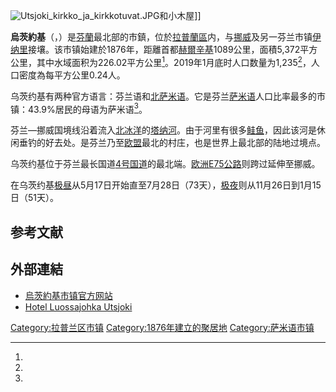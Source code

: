 [[Image:Utsjoki_kirkko_ja_kirkkotuvat.JPG|thumb]]和小木屋]]

'''烏茨約基'''（{{lang-fi|Utsjoki}}，{{lang-se|Ohcejohka}}）是[[芬蘭|芬蘭]]最北部的市鎮，位於[[拉普蘭區|拉普蘭區]]内，与[[挪威|挪威]]及另一芬兰市镇[[伊纳里|伊纳里]]接壤。该市镇始建於1876年，距離首都[[赫爾辛基|赫爾辛基]]1089公里，面積5,372平方公里，其中水域面积为226.02平方公里<ref name="面积"/>。2019年1月底时人口数量为1,235<ref name="人口"/>，人口密度為每平方公里0.24人。

乌茨约基有两种官方语言：芬兰语和[[北萨米语|北萨米语]]。它是芬兰[[萨米语|萨米语]]人口比率最多的市镇：43.9%居民的母语为萨米语<ref name="母语"/>。

芬兰—挪威国境线沿着流入[[北冰洋|北冰洋]]的[[塔纳河_(挪威)|塔纳河]]。由于河里有很多[[鲑鱼|鲑鱼]]，因此该河是休闲垂钓的好去处。{{le|挪尔加姆|Nuorgam}}是芬兰乃至[[欧盟|欧盟]]最北的村庄，也是世界上最北部的陆地过境点。

乌茨约基位于芬兰最长国道[[國道4號_(芬蘭)|4号国道]]的最北端。[[欧洲E75公路|欧洲E75公路]]则跨过{{le|萨米桥|Sami Bridge}}延伸至挪威。

在乌茨约基[[极昼|极昼]]从5月17日开始直至7月28日（73天），[[极夜|极夜]]则从11月26日到1月15日（51天）。

== 参考文献 ==
{{Reflist|30em|refs=
<ref name="人口">{{cite web | url = http://pxnet2.stat.fi/PXWeb/pxweb/fi/StatFin/StatFin__vrm__vamuu/statfin_vamuu_pxt_11lj.px/table/tableViewLayout2/?rxid=478a27b9-025e-4845-84ff-c6016fc38695 | title = Väestörakenteen ennakkotiedot alueittain, 2019M01 | language = fi | publisher = Tilastokeskus | date = 2019-01-31 | accessdate = 2019-03-21 }}</ref>

<ref name="面积">{{cite web | url = https://www.maanmittauslaitos.fi/sites/maanmittauslaitos.fi/files/attachments/2018/01/Suomen_pa_2018_kunta_maakunta.pdf | title = Suomen pinta-ala kunnittain 1.1.2018 | format = pdf | language = fi | publisher = Maanmittauslaitos | date = 2018-01-01 | accessdate = 2019-03-21 | archive-date = 2021-01-09 | archive-url = https://web.archive.org/web/20210109060555/https://www.maanmittauslaitos.fi/sites/maanmittauslaitos.fi/files/attachments/2018/01/Suomen_pa_2018_kunta_maakunta.pdf | dead-url = no }}</ref>

<ref name="母语">{{cite web | url = http://pxnet2.stat.fi/PXWeb/pxweb/fi/StatFin/StatFin__vrm__vaerak/statfin_vaerak_pxt_011.px/?rxid=01bc8be8-7beb-4e6a-910f-dc5212c5cb53 | title = Väestö kielen mukaan sekä ulkomaan kansalaisten määrä ja maa-pinta-ala alueittain 1980 - 2017 | language = fi | publisher = Tilastokeskus | accessdate = 2019-03-21 }}{{Dead link|date=2019年12月 |bot=InternetArchiveBot |fix-attempted=yes }}</ref>
}}

==外部連結==
{{commonscat|Utsjoki}}
* [https://www.utsjoki.fi/ 烏茨約基市镇官方网站] {{Wayback|url=https://www.utsjoki.fi/ |date=20210207053003 }} {{fi}} {{Se icon}}
* [http://www.luossajohka.fi/ Hotel Luossajohka Utsjoki] {{Wayback|url=http://www.luossajohka.fi/ |date=20070201202412 }} {{fi}}


{{拉普蘭區}}

[[Category:拉普兰区市镇|Category:拉普兰区市镇]]
[[Category:1876年建立的聚居地|Category:1876年建立的聚居地]]
[[Category:萨米语市镇|Category:萨米语市镇]]